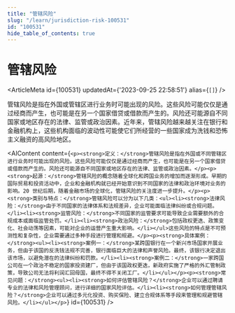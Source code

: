 ```yaml
---
title: "管辖风险"
slug: "/learn/jurisdiction-risk-100531"
id: "100531"
hide_table_of_contents: true
---
```



# 管辖风险

<ArticleMeta id={100531} updatedAt={'2023-09-25 22:58:51'} alias={`[]`} />
<div className='border-solid border-b border-t-0 my-4 border-[var(--ifm-color-gray-300)]' />

管辖风险是指在外国或管辖区进行业务时可能出现的风险。这些风险可能仅仅是通过经商而产生，也可能是在另一个国家借贷或借款而产生的。风险还可能源自不同国家或地区存在的法律、监管或政治因素。近年来，管辖风险越来越关注在银行和金融机构上，这些机构面临的波动性可能使它们所经营的一些国家成为洗钱和恐怖主义融资的高风险地区。

<AIContent content={`<p><strong>定义：</strong>管辖风险是指在外国或不同管辖区进行业务时可能出现的风险。这些风险可能仅仅是通过经商而产生，也可能是在另一个国家借贷或借款而产生的。风险还可能源自不同国家或地区存在的法律、监管或政治因素。</p><p><strong>起源：</strong>管辖风险的概念随着全球化和跨国业务的增加而逐渐形成。早期的国际贸易和投资活动中，企业和金融机构就已经开始意识到不同国家的法律和政治环境对业务的影响。20 世纪后期，随着金融市场的全球化，管辖风险的关注度进一步提升。</p><p><strong>类别与特点：</strong>管辖风险可以分为以下几类：<ul><li><strong>法律风险：</strong>由于不同国家的法律体系和法规差异，企业可能面临法律纠纷或合规问题。</li><li><strong>监管风险：</strong>不同国家的监管要求可能导致企业需要额外的合规成本或面临监管处罚。</li><li><strong>政治风险：</strong>包括政权更迭、政策变化、社会动荡等因素，可能对企业的运营产生重大影响。</li></ul>这些风险的特点是不可预测性和复杂性，企业需要通过多种手段进行管理和规避。</p><p><strong>具体案例：</strong><ul><li><strong>案例一：</strong>某跨国银行在一个新兴市场国家开展业务，但由于该国的反洗钱法规不完善，银行面临巨大的法律和声誉风险。最终，该银行决定退出该市场，以避免潜在的法律纠纷和罚款。</li><li><strong>案例二：</strong>一家跨国公司在一个政治不稳定的国家投资建厂，但由于该国政权更迭，新政府实施了严格的外汇管制政策，导致公司无法将利润汇回母国，最终不得不关闭工厂。</li></ul></p><p><strong>常见问题：</strong><ul><li><strong>如何评估管辖风险？</strong>企业可以通过聘请专业的法律和风险管理顾问，进行详细的国家风险评估。</li><li><strong>如何管理管辖风险？</strong>企业可以通过多元化投资、购买保险、建立合规体系等手段来管理和规避管辖风险。</li></ul></p>`} id={100531} />
